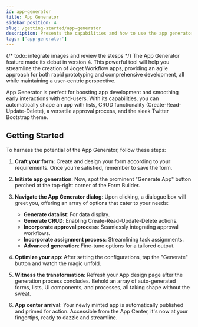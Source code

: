 ```yaml
---
id: app-generator
title: App Generator
sidebar_position: 4
slug: /getting-started/app-generator
description: Presents the capabilities and how to use the app generator.
tags: ['app-generator']
---
```


{/* todo: integrate images and review the stesps */}
The App Generator feature made its debut in version 4. This powerful tool will help you streamline the creation of Joget Workflow apps, providing an agile approach for both rapid prototyping and comprehensive development, all while maintaining a user-centric perspective.

App Generator is perfect for boosting app development and smoothing early interactions with end-users. With its capabilities, you can automatically shape an app with lists, CRUD functionality (Create-Read-Update-Delete), a versatile approval process, and the sleek Twitter Bootstrap theme.

## Getting Started

To harness the potential of the App Generator, follow these steps:

1. **Craft your form**: Create and design your form according to your requirements. Once you're satisfied, remember to save the form.
2. **Initiate app generation**: Now, spot the prominent "Generate App" button perched at the top-right corner of the Form Builder.
3. **Navigate the App Generator dialog**: Upon clicking, a dialogue box will greet you, offering an array of options that cater to your needs:

   - **Generate datalist**: For data display.
   - **Generate CRUD**: Enabling Create-Read-Update-Delete actions.
   - **Incorporate approval process**: Seamlessly integrating approval workflows.
   - **Incorporate assignment process**: Streamlining task assignments.
   - **Advanced generation**: Fine-tune options for a tailored output.

4. **Optimize your app**: After setting the configurations, tap the "Generate" button and watch the magic unfold.
5. **Witness the transformation**: Refresh your App design page after the generation process concludes. Behold an array of auto-generated forms, lists, UI components, and processes, all taking shape without the sweat.
6. **App center arrival**: Your newly minted app is automatically published and primed for action. Accessible from the App Center, it's now at your fingertips, ready to dazzle and streamline.
